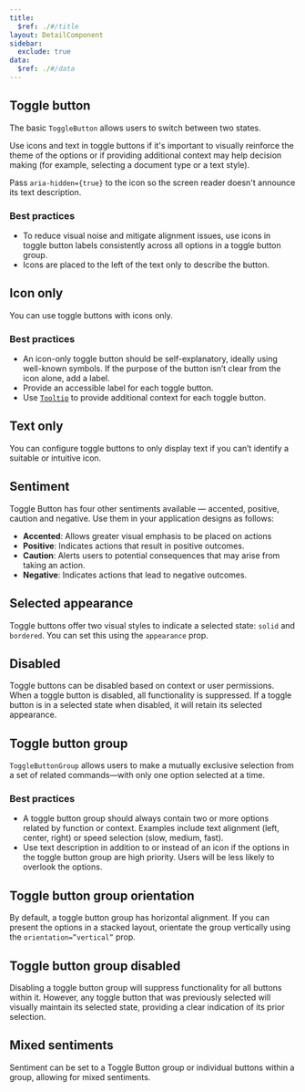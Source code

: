 ```yaml
---
title:
  $ref: ./#/title
layout: DetailComponent
sidebar:
  exclude: true
data:
  $ref: ./#/data
---
```


## Toggle button

The basic `ToggleButton` allows users to switch between two states.

Use icons and text in toggle buttons if it's important to visually reinforce the theme of the options or if providing additional context may help decision making (for example, selecting a document type or a text style).

Pass `aria-hidden={true}` to the icon so the screen reader doesn't announce its text description.

### Best practices

- To reduce visual noise and mitigate alignment issues, use icons in toggle button labels consistently across all options in a toggle button group.
- Icons are placed to the left of the text only to describe the button.

<LivePreview componentName="toggle-button" exampleName="ToggleButtonDefault" />

## Icon only

You can use toggle buttons with icons only.

### Best practices

- An icon-only toggle button should be self-explanatory, ideally using well-known symbols. If the purpose of the button isn’t clear from the icon alone, add a label.
- Provide an accessible label for each toggle button.
- Use [`Tooltip`](../tooltip) to provide additional context for each toggle button.

<LivePreview componentName="toggle-button" exampleName="IconOnly" />

## Text only

You can configure toggle buttons to only display text if you can’t identify a suitable or intuitive icon.

<LivePreview componentName="toggle-button" exampleName="TextOnly" />

## Sentiment

Toggle Button has four other sentiments available — accented, positive, caution and negative. Use them in your application designs as follows:

- **Accented**: Allows greater visual emphasis to be placed on actions
- **Positive**: Indicates actions that result in positive outcomes.
- **Caution**: Alerts users to potential consequences that may arise from taking an action.
- **Negative**: Indicates actions that lead to negative outcomes.

<LivePreview componentName="toggle-button" exampleName="Sentiment" />

## Selected appearance

Toggle buttons offer two visual styles to indicate a selected state: `solid` and `bordered`. You can set this using the `appearance` prop.

<LivePreview componentName="toggle-button" exampleName="Appearance" />

## Disabled

Toggle buttons can be disabled based on context or user permissions. When a toggle button is disabled, all functionality is suppressed. If a toggle button is in a selected state when disabled, it will retain its selected appearance.

<LivePreview componentName="toggle-button" exampleName="Disabled" />

## Toggle button group

`ToggleButtonGroup` allows users to make a mutually exclusive selection from a set of related commands—with only one option selected at a time.

### Best practices

- A toggle button group should always contain two or more options related by function or context. Examples include text alignment (left, center, right) or speed selection (slow, medium, fast).
- Use text description in addition to or instead of an icon if the options in the toggle button group are high priority. Users will be less likely to overlook the options.

<LivePreview
  componentName="toggle-button"
  exampleName="ToggleButtonGroupDefault"
/>

## Toggle button group orientation

By default, a toggle button group has horizontal alignment. If you can present the options in a stacked layout, orientate the group vertically using the `orientation=”vertical”` prop.

<LivePreview
  componentName="toggle-button"
  exampleName="ToggleButtonGroupVertical"
/>

## Toggle button group disabled

Disabling a toggle button group will suppress functionality for all buttons within it. However, any toggle button that was previously selected will visually maintain its selected state, providing a clear indication of its prior selection.

<LivePreview
  componentName="toggle-button"
  exampleName="ToggleButtonGroupDisabled"
/>

## Mixed sentiments

Sentiment can be set to a Toggle Button group or individual buttons within a group, allowing for mixed sentiments.

<LivePreview
  componentName="toggle-button"
  exampleName="ToggleButtonGroupSentiment"
/>
